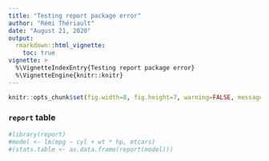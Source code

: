 ```yaml
---
title: "Testing report package error"
author: "Rémi Thériault"
date: "August 21, 2020"
output:
  rmarkdown::html_vignette:
    toc: true
vignette: >
  %\VignetteIndexEntry{Testing report package error}
  %\VignetteEngine{knitr::knitr}
---
```


```r
knitr::opts_chunk$set(fig.width=8, fig.height=7, warning=FALSE, message=FALSE)
```

### `report` table

```r
#library(report)
#model <- lm(mpg ~ cyl + wt * hp, mtcars)
#(stats.table <- as.data.frame(report(model)))
```
